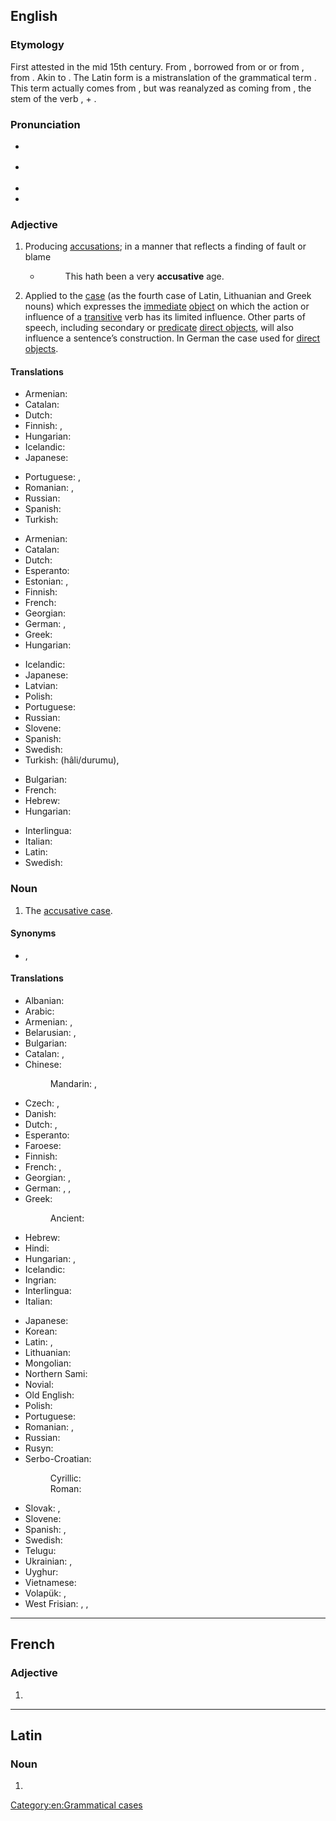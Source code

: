 ==English==
{{wikipedia}}

===Etymology===
First attested in the mid 15th century. From {{inh|en|enm|accusative}}, borrowed from {{bor|en|xno|accusatif}} or {{bor|en|frm|acusatif}} or from {{der|en|la|accūsātīvus|t=of blaming}}, from {{m|la|accūsō|t=to blame}}. Akin to {{m|en|accuse}}. The Latin form is a mistranslation of the {{der|en|grc|-}} grammatical term {{m|grc|αἰτιᾱτική|t=expressing an effect}}. This term actually comes from {{affix|grc|αἰτιᾱτός|t1=caused|-ῐκός|pos2=adjective suffix|nocat=1}}, but was reanalyzed as coming from {{m|grc||αἰτιᾱ-}}, the stem of the verb {{m|grc|αἰτιάομαι|t=to blame}}, + {{m|grc|-τῐκός|pos=verbal adjective suffix}}.

===Pronunciation===
* {{a|UK}} {{IPA|/əˈkjuːzətɪv/|lang=en}}
* {{a|US}} {{IPA|/əˈkjuzətɪv/|lang=en}}
* {{hyphenation|ac|cusa|tive|lang=en}}
* {{audio|en-us-accusative.ogg|Audio (US)|lang=en}}

===Adjective===
{{en-adj}}

# Producing [[accusation]]s; in a manner that reflects a finding of fault or blame
#: {{syn|en|accusatory|accusatorial}}
#* {{w|Sir E. Dering}}
#*: This hath been a very '''accusative''' age.
# {{lb|en|grammar}} Applied to the [[case]] (as the fourth case of Latin, Lithuanian and Greek nouns) which expresses the [[immediate]] [[direct object|object]] on which the action or influence of a [[transitive]] verb has its limited influence. Other parts of speech, including secondary or [[predicate]] [[direct object]]s, will also influence a sentence’s construction. In German the case used for [[direct object]]s.

====Translations====
{{trans-top|producing accusations; accusatory}}
* Armenian: {{t+|hy|մեղադրական}}
* Catalan: {{t+|ca|acusatiu}}
* Dutch: {{t+|nl|beschuldigend}}
* Finnish: {{t+|fi|syyttävä}}, {{t|fi|syyttelevä}}
* Hungarian: {{t|hu|vádaskodó}}
* Icelandic: {{t+|is|ásaka|alt=ásakandi}}
* Japanese: {{t|ja|非難を表す|tr=hinan wo arawasu}}
{{trans-mid}}
* Portuguese: {{t+|pt|acusativo}}, {{t|pt|acusatório}}
* Romanian: {{t+|ro|acuzator}}, {{t+|ro|acuzativ}}
* Russian: {{t+|ru|обвини́тельный}}
* Spanish: {{t+|es|acusativo}}
* Turkish: {{t|tr|suçlayıcı}}
{{trans-bottom}}

{{trans-top|related to accusative case}}
* Armenian: {{t+|hy|հայցական}}
* Catalan: {{t+|ca|acusatiu}}
* Dutch: {{t+|nl|accusatief}}
* Esperanto: {{t|eo|akuzativa}}
* Estonian: {{t|et|sihitav}}, {{t|et|akusatiiv}}
* Finnish: {{t+|fi|akkusatiivi|alt=akkusatiivi-}}
* French: {{t+|fr|accusatif}}
* Georgian: {{t|ka|ბრალდებითი}}
* German: {{t+|de|Akkusativ|alt=Akkusativ-}}, {{t|de|akkusativisch}}
* Greek: {{t+|el|αιτιατική|f}}
* Hungarian: {{t+|hu|tárgyeset}}
{{trans-mid}}
* Icelandic: {{t+|is|þolfall|alt=þolfalls-}}
* Japanese: {{t|ja|対格の}}
* Latvian: {{t+|lv|akuzatīvs|m}}
* Polish: {{t+|pl|biernikowy}}
* Portuguese: {{t+|pt|acusativo}}
* Russian: {{t+|ru|вини́тельный}}
* Slovene: {{t|sl|tožilniški}}
* Spanish: {{t+|es|acusativo}}
* Swedish: {{t+|sv|ackusativ}}
* Turkish: {{t+|tr|belirtme}} (hâli/durumu), {{t+|tr|-i hâli}}
{{trans-bottom}}

{{checktrans-top}}
* Bulgarian: {{t-check|bg|винителен}}
* French: {{t+check|fr|accusatif}}
* Hebrew: {{t-check|he|יחס הפעול|tr=yakhas ha-pa’ul}}
* Hungarian: {{t+check|hu|tárgy}}
{{trans-mid}}
* Interlingua: {{t-check|ia|accusative}}
* Italian: {{t+check|it|accusativo}}
* Latin: {{t-check|la|accusativus}}
* Swedish: {{t+check|sv|ackusativ}}
{{trans-bottom}}

===Noun===
{{en-noun}}

# {{lb|en|grammar}} The [[accusative case]].

====Synonyms====
* {{sense|accusative case}} {{l|en|acc.}}, {{l|en|A.}}

====Translations====
{{trans-top|accusative case}}
* Albanian: {{t+|sq|kallëzore|f}}
* Arabic: {{t|ar|مَنْصُوب|m}}
* Armenian: {{t+|hy|հայցական}}, {{t|hy|հայցական հոլով}}
* Belarusian: {{t|be|вінава́льны склон|m|sc=Cyrl}}, {{t|be|вінава́льны|m|sc=Cyrl}}
* Bulgarian: {{t|bg|винителен падеж|m}}
* Catalan: {{t+|ca|acusatiu|m}}, {{t|ca|cas acusatiu|m}}
* Chinese:
*: Mandarin: {{t+|cmn|賓格}}, {{t+|cmn|宾格|tr=bīngé}}
* Czech: {{t|cs|čtvrtý pád|m}}, {{t+|cs|akuzativ|m}}
* Danish: {{t+|da|akkusativ}}
* Dutch: {{t+|nl|accusatief|m}}, {{t|nl|vierde naamval|m}}
* Esperanto: {{t+|eo|akuzativo}}
* Faroese: {{t+|fo|hvønnfall|n}}
* Finnish: {{t+|fi|akkusatiivi}}
* French: {{t+|fr|accusatif|m}}, {{t|fr|cas accusatif|m}}
* Georgian: {{t|ka|ბრალდებითი ბრუნვა}}, {{t|ka|აკუზატივი|sc=Geor}}
* German: {{t+|de|Akkusativ|m}}, {{t+|de|Wenfall|m}}, {{t|de|vierter Fall|m}}
* Greek: {{t+|el|αιτιατική|f}}
*: Ancient: {{t|grc|αἰτιατικὴ πτῶσις|f|sc=polytonic}}
* Hebrew: {{t|he|יחס הפעול|tr=yakhas ha-pa’ul|m}}
* Hindi: {{t|hi|द्वितीया विभक्ति|f|sc=Deva}}
* Hungarian: {{t+|hu|tárgyeset}}, {{t|hu|akkuzatívusz}}
* Icelandic: {{t+|is|þolfall|n}}
* Ingrian: {{t|izh|akkuzatiivi}}
* Interlingua: {{t|ia|accusativo}}
* Italian: {{t+|it|accusativo|m}}
{{trans-mid}}
* Japanese: {{t+|ja|対格|tr=たいかく, taikaku}}
* Korean: {{t|ko|대격}}
* Latin: {{t|la|[[casus]] [[accusativus]]|m}}, {{t|la|incūsātīvus}}
* Lithuanian: {{t+|lt|galininkas|m}}
* Mongolian: {{t+|mn|заах|sc=Cyrl}}
* Northern Sami: {{t|se|akkusatiiva}}
* Novial: {{t|nov|akusative}}
* Old English: {{t|ang|wregendlic casus|sc=Geor}}
* Polish: {{t+|pl|biernik|m-in}}
* Portuguese: {{t+|pt|acusativo|m}}
* Romanian: {{t+|ro|acuzativ|n}}, {{t|ro|caz acuzativ|n}}
* Russian: {{t+|ru|вини́тельный паде́ж|m}}
* Rusyn: {{t|rue|акузатів|m}}
* Serbo-Croatian:
*: Cyrillic: {{t|sh|акузатив|m}}
*: Roman: {{t+|sh|akuzativ|m}}
* Slovak: {{t+|sk|akuzatív|m}}, {{t|sk|štvrtý pád|m}}
* Slovene: {{t+|sl|tožilnik|m}}
* Spanish: {{t+|es|acusativo|m}}, {{t|es|caso acusativo|m}}
* Swedish: {{t+|sv|ackusativ|c}}
* Telugu: {{t+|te|ద్వితీయా విభక్తి}}
* Ukrainian: {{t|uk|знахі́дний відмі́нок|m|sc=Cyrl}}, {{t+|uk|знахі́дний|m|sc=Cyrl}}
* Uyghur: {{t|ug|چۈشۈم كېلىش}}
* Vietnamese: {{t|vi|đối cách}}
* Volapük: {{t|vo|kimifal}}, {{t+|vo|kusatif}}
* West Frisian: {{t|fy|hwaenfal}}, {{t|fy|4e fal}}, {{t+|fy|akkusatyf}}
{{trans-bottom}}

[[Category:en:Grammatical cases]]

----

==French==

===Adjective===
{{head|fr|adjective form}}

# {{feminine singular of|accusatif|lang=fr}}

----

==Latin==

===Noun===
{{la-noun-form|accūsātīve}}

# {{inflection of|accūsātīvus||voc|s|lang=la}}